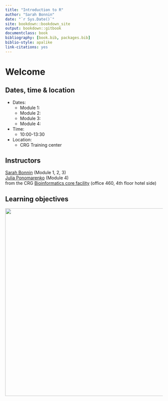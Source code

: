 ```yaml
--- 
title: "Introduction to R"
author: "Sarah Bonnin"
date: "`r Sys.Date()`"
site: bookdown::bookdown_site
output: bookdown::gitbook
documentclass: book
bibliography: [book.bib, packages.bib]
biblio-style: apalike
link-citations: yes
---
```


# Welcome

## Dates, time & location

* Dates:
	* Module 1: 
	* Module 2: 
	* Module 3: 
	* Module 4: 

* Time:
	* 10:00-13:30 <br>

* Location:
	* CRG Training center

## Instructors
 
[Sarah Bonnin](mailto:sarah.bonnin@crg.eu) (Module 1, 2, 3)<br>
[Julia Ponomarenko](mailto:julia.ponomarenko@crg.eu) (Module 4)<br>
from the CRG [Bioinformatics core facility](https://biocore.crg.eu/) (office 460, 4th floor hotel side)

## Learning objectives
<a href="https://sarahbonnin.github.io/CRG_RIntroduction/images/learningobjectives.png"><img src="images/learningobjectives.png"  width="600"/></a>

